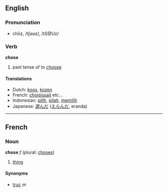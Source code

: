 ==English==
=== Pronunciation ===
*chōz, /tʃəʊz/, /tS@Uz/

=== Verb ===
'''chose'''

# past tense of to [[choose]]

==== Translations ====
*Dutch: [[koos]], [[kozen]]
*French: [[choisissait]] etc...
*Indonesian: [[pilih]], [[pilah]], [[pilih|memilih]]
*Japanese: [[選んだ]] ([[えらんだ]], eranda)

----

==French==
===Noun===
'''chose''' ''f'' (plural: [[choses]])

# [[thing]]

====Synonyms====
*[[truc]] ''m''